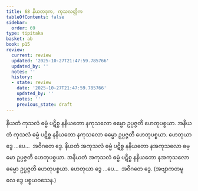 ```yaml
---
title: 68 နိယတဒုက, ကုသလတ္တိက
tableOfContents: false
sidebar:
  order: 69
type: tipitaka
basket: ab
book: p15
review:
  current: review
  updated: '2025-10-27T21:47:59.785766'
  updated_by: ''
  notes: ''
  history:
  - state: review
    date: '2025-10-27T21:47:59.785766'
    updated_by: ''
    notes: ''
    previous_state: draft
---
```



<ReviewStatus review={frontmatter.review} showDetails={true} />

<HypothesisAnnotation frontmatter={frontmatter} />

<DynamicBreadcrumb />

<Division number="77" book="p15" e="ch" v="40" p="236">

<Paragraph number="207" book="p15">
နိယတံ ကုသလံ ဓမ္မံ ပဋိစ္စ နနိယတော နကုသလော ဓမ္မော ဥပ္ပဇ္ဇတိ ဟေတုပစ္စယာ. အနိယတံ ကုသလံ ဓမ္မံ ပဋိစ္စ နနိယတော နကုသလော ဓမ္မော ဥပ္ပဇ္ဇတိ ဟေတုပစ္စယာ. ဟေတုယာ ဒွေ …ပေ…  အဝိဂတေ ဒွေ.
</Paragraph>

<Paragraph number="208" book="p15">
နိယတံ အကုသလံ ဓမ္မံ ပဋိစ္စ နနိယတော နအကုသလော ဓမ္မော ဥပ္ပဇ္ဇတိ ဟေတုပစ္စယာ. အနိယတံ အကုသလံ ဓမ္မံ ပဋိစ္စ နနိယတော နအကုသလော ဓမ္မော ဥပ္ပဇ္ဇတိ ဟေတုပစ္စယာ. ဟေတုယာ ဒွေ …ပေ…  အဝိဂတေ ဒွေ. (အဗျာကတမူလေ ဒွေ ပစ္စယဝသေန.)
</Paragraph>
</Division>